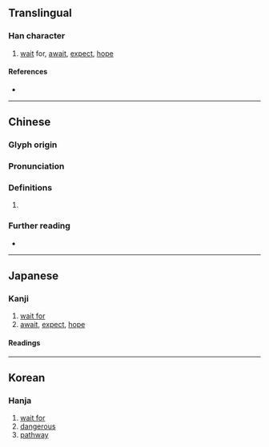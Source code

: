 {{character info}}
==Translingual==

===Han character===
{{Han char|rn=60|rad=彳|as=10|sn=13|four=22234|canj=HOBVK|ids=⿰彳奚}}

# [[wait]] for, [[await]], [[expect]], [[hope]]

====References====
* {{Han ref|kx=0370.130|dkj=10204|dj=0697.010|hdz=20839.010|uh=5FAF|ud=24495|bh=DD63|bd=56675}}

----

==Chinese==
{{zh-forms|alt=傒}}

===Glyph origin===
{{Han etym}}

===Pronunciation===
{{zh-pron
|m=xī,xí
|m-s=
|c=hai4,hai5
|c-t=
|g=
|h=pfs=
|j=
|mb=
|md=
|mn=
|mn-t=
|w=
|x=
|mc=y
|oc=y
|ma=
|cat=
}}

===Definitions===
{{zh-hanzi}}

# {{rfdef|zh|sort=彳10}}

===Further reading===
* {{R:yue:Hanzi}}

----

==Japanese==

===Kanji===
{{ja-kanji|grade=|rs=彳10}}

# [[wait for]]
# [[await]], [[expect]], [[hope]]

====Readings====
{{ja-readings
|goon=けい, げい
|kanon=けい
|kun=こみち-, も-つ
}}

----

==Korean==

===Hanja===
{{ko-hanja|hangeul=혜|eumhun=}}

# [[wait for]]
# [[dangerous]]
# [[pathway]]